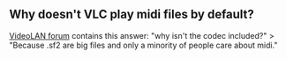 == Why doesn't VLC play midi files by default? ==

[http://forum.videolan.org/search.php?keywords=midi VideoLAN forum] contains this answer:
"why isn't the codec included?" > "Because .sf2 are big files and only a minority of people care about midi."